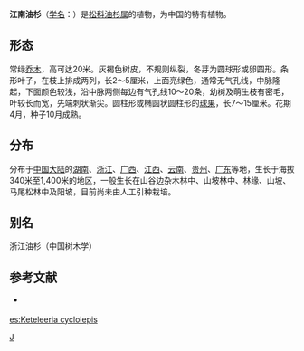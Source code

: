 {{Speciesbox 
| genus = Keteleeria
| species = cyclolepis
| status = NE
| status_system = IUCN3.1
| authority =  Flous
}}

'''江南油杉'''（[[学名|学名]]：{{lang|la|''Keteleeria cyclolepis''}}）是[[松科|松科]][[油杉属|油杉属]]的植物，为中国的特有植物。

== 形态 ==
常绿[[乔木|乔木]]，高可达20米。灰褐色树皮，不规则纵裂，冬芽为圆球形或卵圆形。条形叶子，在枝上排成两列，长2～5厘米，上面亮绿色，通常无气孔线，中脉隆起，下面颜色较浅，沿中脉两侧每边有气孔线10～20条，幼树及萌生枝有密毛，叶较长而宽，先端刺状渐尖。圆柱形或椭圆状圆柱形的[[球果|球果]]，长7～15厘米。花期4月，种子10月成熟。

== 分布 ==
分布于[[中国大陆|中国大陆]]的[[湖南|湖南]]、[[浙江|浙江]]、[[广西|广西]]、[[江西|江西]]、[[云南|云南]]、[[贵州|贵州]]、[[广东|广东]]等地，生长于海拔340米至1,400米的地区，一般生长在山谷边杂木林中、山坡林中、林缘、山坡、马尾松林中及阳坡，目前尚未由人工引种栽培。

== 别名 ==
浙江油杉（中国树木学）

== 参考文献 ==
<div class="references-small">
* {{cite web| url =http://www.bioinfo.cn/db05/KmzwSpecies.php?action=view&id=16844| title =江南油杉| work =《中国高等植物数据库全库》| publisher =中国科学院微生物研究所| author =昆明植物研究所| accessdate =2009-02-25| deadurl =yes| archiveurl =https://web.archive.org/web/20160305074903/http://www.bioinfo.cn/db05/KmzwSpecies.php?action=view&id=16844| archivedate =2016-03-05}} {{zh icon}}
</div>
{{Taxonbar|from=Q11133838}}

[[Category:油杉属|J]]

[[es:Keteleeria_cyclolepis|es:Keteleeria cyclolepis]]